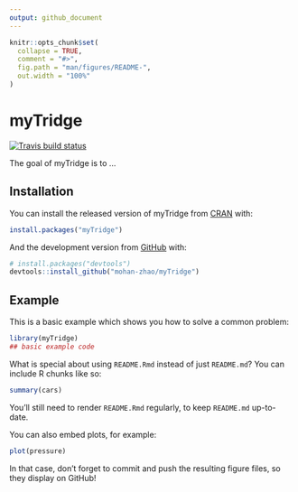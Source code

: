 ```yaml
---
output: github_document
---
```


<!-- README.md is generated from README.Rmd. Please edit that file -->

```r
knitr::opts_chunk$set(
  collapse = TRUE,
  comment = "#>",
  fig.path = "man/figures/README-",
  out.width = "100%"
)
```

# myTridge

<!-- badges: start -->
[![Travis build status](https://travis-ci.com/mohan-zhao/myTridge.svg?branch=master)](https://travis-ci.com/mohan-zhao/myTridge)
<!-- badges: end -->

The goal of myTridge is to ...

## Installation

You can install the released version of myTridge from [CRAN](https://CRAN.R-project.org) with:

``` r
install.packages("myTridge")
```

And the development version from [GitHub](https://github.com/) with:

``` r
# install.packages("devtools")
devtools::install_github("mohan-zhao/myTridge")
```
## Example

This is a basic example which shows you how to solve a common problem:

```r
library(myTridge)
## basic example code
```

What is special about using `README.Rmd` instead of just `README.md`? You can include R chunks like so:

```r
summary(cars)
```

You'll still need to render `README.Rmd` regularly, to keep `README.md` up-to-date.

You can also embed plots, for example:

```r
plot(pressure)
```

In that case, don't forget to commit and push the resulting figure files, so they display on GitHub!
